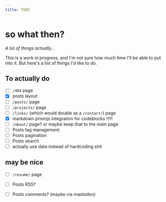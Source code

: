 ```yaml
---
title: TODO
---
```


# so what then?

*A lot of things actually...*

This is a work in progress, and I'm not sure how much time I'll be able to put into it. But here's a list of things I'd like to do.

## To actually do

- [ ] `/404` page
- [x] posts layout
- [ ] `/posts/` page
- [ ] `/projects/` page
- [ ] `/links/` (which would double as a `/contact/`) page
- [x] markdown prismjs integration for codeblocks !!!!!
- [ ] `/about/` page? or maybe keep that to the main page
- [ ] Posts tag management
- [ ] Posts pagination
- [ ] Posts search
- [ ] actually use data instead of hardcoding shit

## may be nice
- [ ] `/resume/` page
- [ ] Posts RSS?
- [ ] Posts comments? (maybe via mastodon)


